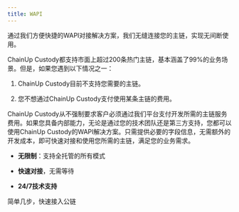 ```yaml
---
title: WAPI
---
```


通过我们方便快捷的WAPI对接解决方案，我们无缝连接您的主链，实现无间断使用。

ChainUp Custody都支持市面上超过200条热门主链，基本涵盖了99%的业务场景。但是，如果您遇到以下情况之一：

1. ChainUp Custody目前不支持您需要的主链。

2. 您不想通过ChainUp Custody支付使用某条主链的费用。

ChainUp Custody从不强制要求客户必须通过我们平台支付开发所需的主链服务费用。如果您具备内部能力，无论是通过您的技术团队还是第三方支持，您都可以使用ChainUp Custody的WAPI解决方案。只需提供必要的字段信息，无需额外的开发成本，即可快速对接和使用您所需的主链，满足您的业务需求。


* **无限制**：支持全托管的所有模式

* **快速对接**，无需等待

* **24/7技术支持**



<CardGroup cols={2}>
  <Card title="ChainUp Custody WAPI" href="/api-references/bass-apis/prepare">
    简单几步，快速接入公链
  </Card>
</CardGroup>